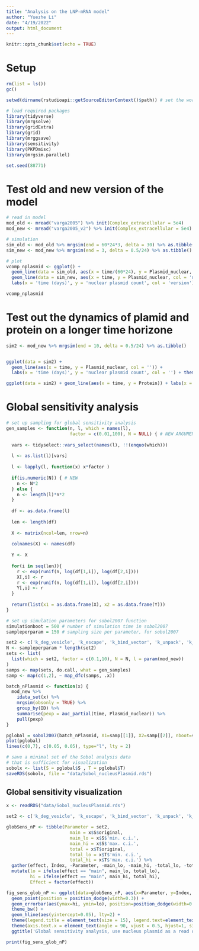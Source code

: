 ```yaml
---
title: "Analysis on the LNP-mRNA model"
author: "Yuezhe Li"
date: "4/19/2022"
output: html_document
---
```


```r
knitr::opts_chunk$set(echo = TRUE)
```

# Setup

```r
rm(list = ls())
gc()

setwd(dirname(rstudioapi::getSourceEditorContext()$path)) # set the working directory at the folder that contains the script

# load required packages
library(tidyverse)
library(mrgsolve)
library(gridExtra)
library(grid)
library(mrggsave)
library(sensitivity)
library(PKPDmisc)
library(mrgsim.parallel)

set.seed(88771) 
```

# Test old and new version of the model

```r
# read in model
mod_old <- mread("varga2005") %>% init(Complex_extracellular = 5e4)
mod_new <- mread("varga2005_v2") %>% init(Complex_extracellular = 5e4) # change all rate units to day-1

# simulation
sim_old <- mod_old %>% mrgsim(end = 60*24*3, delta = 30) %>% as.tibble()
sim_new <- mod_new %>% mrgsim(end = 3, delta = 0.5/24) %>% as.tibble()

# plot
vcomp_nplasmid <- ggplot() + 
  geom_line(data = sim_old, aes(x = time/(60*24), y = Plasmid_nuclear, col = 'old'), linetype = "dashed", size = 4) + 
  geom_line(data = sim_new, aes(x = time, y = Plasmid_nuclear, col = 'new'), size = 2, alpha = 0.5) + 
  labs(x = 'time (days)', y = 'nuclear plasmid count', col = 'version') + theme_bw()

vcomp_nplasmid
```

# Test out the dynamics of plamid and protein on a longer time horizone

```r
sim2 <- mod_new %>% mrgsim(end = 10, delta = 0.5/24) %>% as.tibble()


ggplot(data = sim2) + 
  geom_line(aes(x = time, y = Plasmid_nuclear, col = '')) + 
  labs(x = 'time (days)', y = 'nuclear plasmid count', col = '') + theme_bw()

ggplot(data = sim2) + geom_line(aes(x = time, y = Protein)) + labs(x = 'time (days)') + theme_bw() # the problematic of the model
```
# Global sensitivity analysis

```r
# set up sampling for global sensitivity analysis
gen_samples <- function(n, l, which = names(l), 
                        factor = c(0.01,100), N = NULL) { # NEW ARGUMENT: N, the absolute sampling number per parameter
  
  vars <- tidyselect::vars_select(names(l), !!(enquo(which)))
  
  l <- as.list(l)[vars]
  
  l <- lapply(l, function(x) x*factor )
  
  if(is.numeric(N)) { # NEW
    n <- N*2  
  } else {
    n <- length(l)*n*2
  }
  
  df <- as.data.frame(l)
  
  len <- length(df)
  
  X <- matrix(ncol=len, nrow=n)
  
  colnames(X) <- names(df)
  
  Y <- X
  
  for(i in seq(len)){
    r <- exp(runif(n, log(df[1,i]), log(df[2,i])))
    X[,i] <- r
    r <- exp(runif(n, log(df[1,i]), log(df[2,i])))
    Y[,i] <- r
  }
  
  return(list(x1 = as.data.frame(X), x2 = as.data.frame(Y)))
}

# set up simulation parameters for sobol2007 function
simulationboot = 500 # number of simulation time in sobol2007
sampleperparam = 150 # sampling size per parameter, for sobol2007

set2 <- c('k_deg_vesicle', 'k_escape', 'k_bind_vector', 'k_unpack', 'k_degredation', 'k_in')
N <- sampleperparam * length(set2)
sets <- list(
  list(which = set2, factor = c(0.1,10), N = N, l = param(mod_new))
)
samps <- map(sets, do.call, what = gen_samples)
samp <- map(c(1,2), ~ map_dfc(samps, .x))

batch_nPlasmid <- function(x) {
  mod_new %>% 
    idata_set(x) %>%
    mrgsim(obsonly = TRUE) %>% 
    group_by(ID) %>% 
    summarise(pexp = auc_partial(time, Plasmid_nuclear)) %>% 
    pull(pexp)
}

pglobal = sobol2007(batch_nPlasmid, X1=samp[[1]], X2=samp[[2]], nboot=simulationboot)
plot(pglobal)
lines(c(0,7), c(0.05, 0.05), type="l", lty = 2)

# save a minimal set of the Sobol analysis data
# that is sufficient for visualization
sobolx <- list(S = pglobal$S , T = pglobal$T)
saveRDS(sobolx, file = "data/Sobol_nucleusPlasmid.rds")
```

## Global sensitivity visualization

```r
x <- readRDS("data/Sobol_nucleusPlasmid.rds")

set2 <- c('k_deg_vesicle', 'k_escape', 'k_bind_vector', 'k_unpack', 'k_degredation', 'k_in')

globSens_nP <- tibble(Parameter = set2,
                        main = x$S$original,
                        main_lo = x$S$'min. c.i.',
                        main_hi = x$S$'max. c.i.',
                        total = x$T$original,
                        total_lo = x$T$'min. c.i.',
                        total_hi = x$T$'max. c.i.') %>%
  gather(effect, Index, -Parameter, -main_lo, -main_hi, -total_lo, -total_hi) %>%
  mutate(lo = ifelse(effect == "main", main_lo, total_lo),
         hi = ifelse(effect == "main", main_hi, total_hi),
         Effect = factor(effect))

fig_sens_glob_nP <- ggplot(data=globSens_nP, aes(x=Parameter, y=Index, group=Effect, col=Effect)) +
  geom_point(position = position_dodge(width=0.3)) +
  geom_errorbar(aes(ymax=hi, ymin=lo), position=position_dodge(width=0.3), width=0) +
  theme_bw() +
  geom_hline(aes(yintercept=0.05), lty=2) +
  theme(legend.title = element_text(size = 15), legend.text=element_text(size=12)) + 
  theme(axis.text.x = element_text(angle = 90, vjust = 0.5, hjust=1, size = 12)) + 
  ggtitle('Global sensitivity analysis, use nucleus plasmid as a read out')

print(fig_sens_glob_nP)

```